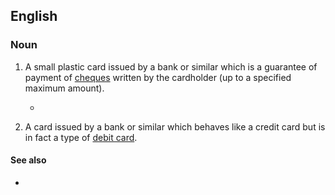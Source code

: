 ==English==
{{wikipedia}}

===Noun===
{{en-noun}}
<!-- believe this is UK specific, not found in Australia at least -->
# {{lb|en|British|banking}} A small plastic card issued by a bank or similar which is a guarantee of payment of [[cheque]]s written by the cardholder (up to a specified maximum amount).
#* {{quote-journal|lang=en|work=CompareAndSave.com|title=Industry to close cheque card system|date=25 September 2009|passage=Banks have decided to end cheque guarantee card payments from July 2011. / The 24 members of the current '''cheque card''' system said that they had made the move in order to reflect consumer trends, with the popularity of the payment method in "terminal decline".}}
# {{lb|en|South Africa|banking}} A card issued by a bank or similar which behaves like a credit card but is in fact a type of [[debit card]].

====See also====
* {{l|en|debit card}}